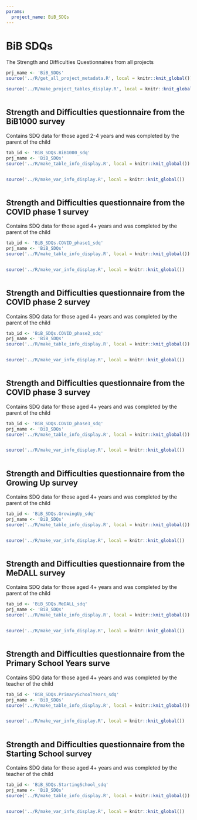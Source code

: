 ```yaml
---
params:
  project_name: BiB_SDQs
---
```






# BiB SDQs {#bib_sdqs}


The Strength and Difficulties Questionnaires from all projects



```r
prj_name <- 'BiB_SDQs'
source('../R/get_all_project_metadata.R', local = knitr::knit_global())
```



```r
source('../R/make_project_tables_display.R', local = knitr::knit_global())
```



```r

```





## Strength and Difficulties questionnaire from the BiB1000 survey {#bib_sdqs_bib1000_sdq}


Contains SDQ data for those aged 2-4 years and was completed by the parent of the child



```r
tab_id <- 'BiB_SDQs.BiB1000_sdq'
prj_name <- 'BiB_SDQs'
source('../R/make_table_info_display.R', local = knitr::knit_global())
```



```r

```



```r
source('../R/make_var_info_display.R', local = knitr::knit_global())
```



```r

```





## Strength and Difficulties questionnaire from the COVID phase 1 survey {#bib_sdqs_covid_phase1_sdq}


Contains SDQ data for those aged 4+  years and was completed by the parent of the child



```r
tab_id <- 'BiB_SDQs.COVID_phase1_sdq'
prj_name <- 'BiB_SDQs'
source('../R/make_table_info_display.R', local = knitr::knit_global())
```



```r

```



```r
source('../R/make_var_info_display.R', local = knitr::knit_global())
```



```r

```





## Strength and Difficulties questionnaire from the COVID phase 2 survey {#bib_sdqs_covid_phase2_sdq}


Contains SDQ data for those aged 4+  years and was completed by the parent of the child



```r
tab_id <- 'BiB_SDQs.COVID_phase2_sdq'
prj_name <- 'BiB_SDQs'
source('../R/make_table_info_display.R', local = knitr::knit_global())
```



```r

```



```r
source('../R/make_var_info_display.R', local = knitr::knit_global())
```



```r

```





## Strength and Difficulties questionnaire from the COVID phase 3 survey {#bib_sdqs_covid_phase3_sdq}


Contains SDQ data for those aged 4+  years and was completed by the parent of the child



```r
tab_id <- 'BiB_SDQs.COVID_phase3_sdq'
prj_name <- 'BiB_SDQs'
source('../R/make_table_info_display.R', local = knitr::knit_global())
```



```r

```



```r
source('../R/make_var_info_display.R', local = knitr::knit_global())
```



```r

```





## Strength and Difficulties questionnaire from the Growing Up survey {#bib_sdqs_growingup_sdq}


Contains SDQ data for those aged 4+  years and was completed by the parent of the child



```r
tab_id <- 'BiB_SDQs.GrowingUp_sdq'
prj_name <- 'BiB_SDQs'
source('../R/make_table_info_display.R', local = knitr::knit_global())
```



```r

```



```r
source('../R/make_var_info_display.R', local = knitr::knit_global())
```



```r

```





## Strength and Difficulties questionnaire from the MeDALL survey {#bib_sdqs_medall_sdq}


Contains SDQ data for those aged 4+  years and was completed by the parent of the child



```r
tab_id <- 'BiB_SDQs.MeDALL_sdq'
prj_name <- 'BiB_SDQs'
source('../R/make_table_info_display.R', local = knitr::knit_global())
```



```r

```



```r
source('../R/make_var_info_display.R', local = knitr::knit_global())
```



```r

```





## Strength and Difficulties questionnaire from the Primary School Years surve {#bib_sdqs_primaryschoolyears_sdq}


Contains SDQ data for those aged 4+  years and was completed by the teacher of the child



```r
tab_id <- 'BiB_SDQs.PrimarySchoolYears_sdq'
prj_name <- 'BiB_SDQs'
source('../R/make_table_info_display.R', local = knitr::knit_global())
```



```r

```



```r
source('../R/make_var_info_display.R', local = knitr::knit_global())
```



```r

```





## Strength and Difficulties questionnaire from the Starting School survey {#bib_sdqs_startingschool_sdq}


Contains SDQ data for those aged 4+  years and was completed by the teacher of the child



```r
tab_id <- 'BiB_SDQs.StartingSchool_sdq'
prj_name <- 'BiB_SDQs'
source('../R/make_table_info_display.R', local = knitr::knit_global())
```



```r

```



```r
source('../R/make_var_info_display.R', local = knitr::knit_global())
```



```r

```



